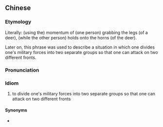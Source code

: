 {{also|掎角之势}}
==Chinese==
{{zh-forms|s=掎角之势|type=211}}

===Etymology===
Literally: (using the) momentum of (one person) grabbing the legs (of a deer), (while the other person) holds onto the horns (of the deer).

Later on, this phrase was used to describe a situation in which one divides one's military forces into two separate groups so that one can attack on two different fronts.

===Pronunciation===
{{zh-pron
|m=jījiǎo zhī shì
|cat=id
}}

===Idiom===
{{zh-idiom}}

# to divide one's military forces into two separate groups so that one can attack on two different fronts

====Synonyms====
* {{zh-l|犄角之勢}}